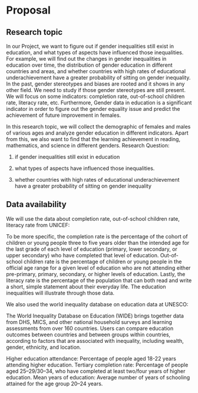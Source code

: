 # Proposal

## Research topic
In our Project, we want to figure out if gender inequalities still exist in education, and what types of aspects have influenced those inequalities. For example, we will find out the changes in gender inequalities in education over time, the distribution of gender education in different countries and areas, and whether countries with high rates of educational underachievement have a greater probability of sitting on gender inequality. In the past, gender stereotypes and biases are rooted and it shows in any other field. We need to study if those gender stereotypes are still present. We will focus on some indicators: completion rate, out-of-school children rate, literacy rate, etc. Furthermore, Gender data in education is a significant indicator in order to figure out the gender equality issue and predict the achievement of future improvement in females. 

In this research topic, we will collect the demographic of females and males of various ages and analyze gender education in different indicators. Apart from this, we also want to find that the learning achievement in reading, mathematics, and science in different genders. 
Research Question:

1.	if gender inequalities still exist in education

2.	what types of aspects have influenced those inequalities.

3.	whether countries with high rates of educational underachievement have a greater probability of sitting on gender inequality





## Data availability
We will use the data about completion rate, out-of-school children rate, literacy rate from UNICEF: 

To be more specific, the completion rate is the percentage of the cohort of children or young people three to five years older than the intended age for the last grade of each level of education (primary, lower secondary, or upper secondary) who have completed that level of education. Out-of-school children rate is the percentage of children or young people in the official age range for a given level of education who are not attending either pre-primary, primary, secondary, or higher levels of education. Lastly, the literacy rate is the percentage of the population that can both read and write a short, simple statement about their everyday life. The education inequalities will illustrate through those data. 

We also used the world inequality database on education data at UNESCO:

The World Inequality Database on Education (WIDE) brings together data from DHS, MICS, and other national household surveys and learning assessments from over 160 countries. Users can compare education outcomes between countries and between groups within countries, according to factors that are associated with inequality, including wealth, gender, ethnicity, and location. 

Higher education attendance: Percentage of people aged 18-22 years attending higher education.
Tertiary completion rate: Percentage of people aged 25–29/30–34, who have completed at least two/four years of higher education.
Mean years of education: Average number of years of schooling attained for the age group 20–24 years.

